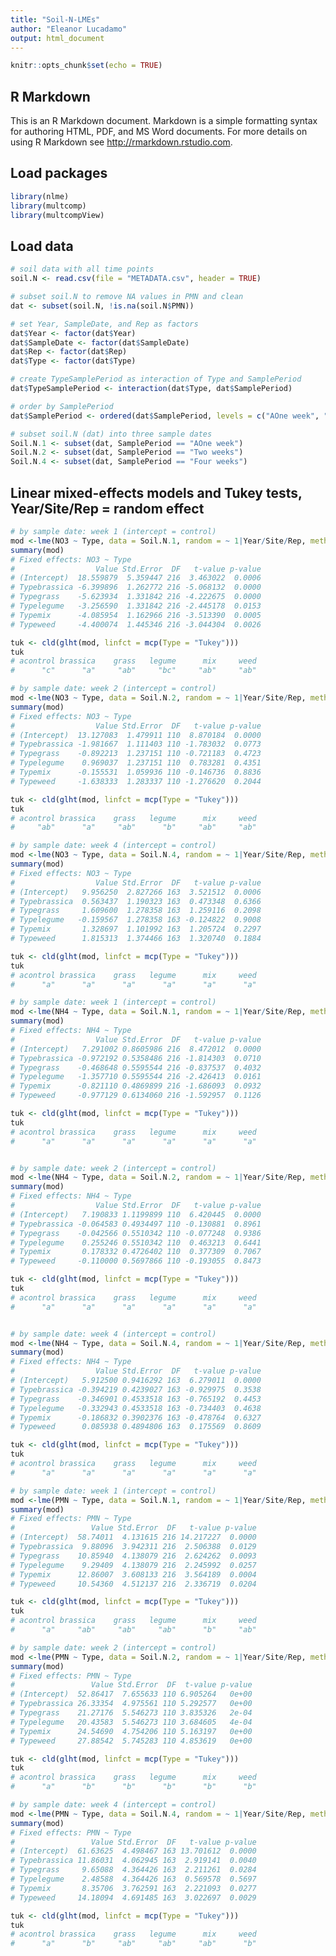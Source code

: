 ```yaml
---
title: "Soil-N-LMEs"
author: "Eleanor Lucadamo"
output: html_document
---
```


```r
knitr::opts_chunk$set(echo = TRUE)
```

## R Markdown

This is an R Markdown document. Markdown is a simple formatting syntax for authoring HTML, PDF, and MS Word documents. For more details on using R Markdown see <http://rmarkdown.rstudio.com>.

## Load packages

```r

library(nlme)
library(multcomp)
library(multcompView)

```


## Load data

```r

# soil data with all time points
soil.N <- read.csv(file = "METADATA.csv", header = TRUE)

```

```r

# subset soil.N to remove NA values in PMN and clean
dat <- subset(soil.N, !is.na(soil.N$PMN))

# set Year, SampleDate, and Rep as factors
dat$Year <- factor(dat$Year)
dat$SampleDate <- factor(dat$SampleDate)
dat$Rep <- factor(dat$Rep)
dat$Type <- factor(dat$Type)

# create TypeSamplePeriod as interaction of Type and SamplePeriod
dat$TypeSamplePeriod <- interaction(dat$Type, dat$SamplePeriod)

# order by SamplePeriod
dat$SamplePeriod <- ordered(dat$SamplePeriod, levels = c("AOne week", "Two weeks", "Four weeks"))

# subset soil.N (dat) into three sample dates
Soil.N.1 <- subset(dat, SamplePeriod == "AOne week")
Soil.N.2 <- subset(dat, SamplePeriod == "Two weeks")
Soil.N.4 <- subset(dat, SamplePeriod == "Four weeks")
```



## Linear mixed-effects models and Tukey tests, Year/Site/Rep = random effect

```r

# by sample date: week 1 (intercept = control)
mod <-lme(NO3 ~ Type, data = Soil.N.1, random = ~ 1|Year/Site/Rep, method='ML')        
summary(mod)
# Fixed effects: NO3 ~ Type 
#                  Value Std.Error  DF   t-value p-value
# (Intercept)  18.559879  5.359447 216  3.463022  0.0006
# Typebrassica -6.399896  1.262772 216 -5.068132  0.0000
# Typegrass    -5.623934  1.331842 216 -4.222675  0.0000
# Typelegume   -3.256590  1.331842 216 -2.445178  0.0153
# Typemix      -4.085954  1.162966 216 -3.513390  0.0005
# Typeweed     -4.400074  1.445346 216 -3.044304  0.0026

tuk <- cld(glht(mod, linfct = mcp(Type = "Tukey")))
tuk
# acontrol brassica    grass   legume      mix     weed 
#      "c"      "a"     "ab"     "bc"     "ab"     "ab" 

# by sample date: week 2 (intercept = control)
mod <-lme(NO3 ~ Type, data = Soil.N.2, random = ~ 1|Year/Site/Rep, method='ML')
summary(mod)
# Fixed effects: NO3 ~ Type 
#                  Value Std.Error  DF   t-value p-value
# (Intercept)  13.127083  1.479911 110  8.870184  0.0000
# Typebrassica -1.981667  1.111403 110 -1.783032  0.0773
# Typegrass    -0.892213  1.237151 110 -0.721183  0.4723
# Typelegume    0.969037  1.237151 110  0.783281  0.4351
# Typemix      -0.155531  1.059936 110 -0.146736  0.8836
# Typeweed     -1.638333  1.283337 110 -1.276620  0.2044

tuk <- cld(glht(mod, linfct = mcp(Type = "Tukey")))
tuk
# acontrol brassica    grass   legume      mix     weed 
#     "ab"      "a"     "ab"      "b"     "ab"     "ab" 

# by sample date: week 4 (intercept = control)
mod <-lme(NO3 ~ Type, data = Soil.N.4, random = ~ 1|Year/Site/Rep, method='ML')
summary(mod)
# Fixed effects: NO3 ~ Type 
#                  Value Std.Error  DF   t-value p-value
# (Intercept)   9.956250  2.827266 163  3.521512  0.0006
# Typebrassica  0.563437  1.190323 163  0.473348  0.6366
# Typegrass     1.609600  1.278358 163  1.259116  0.2098
# Typelegume   -0.159567  1.278358 163 -0.124822  0.9008
# Typemix       1.328697  1.101992 163  1.205724  0.2297
# Typeweed      1.815313  1.374466 163  1.320740  0.1884

tuk <- cld(glht(mod, linfct = mcp(Type = "Tukey")))
tuk
# acontrol brassica    grass   legume      mix     weed 
#      "a"      "a"      "a"      "a"      "a"      "a" 
```

```r

# by sample date: week 1 (intercept = control)
mod <-lme(NH4 ~ Type, data = Soil.N.1, random = ~ 1|Year/Site/Rep, method='ML')
summary(mod)
# Fixed effects: NH4 ~ Type 
#                  Value Std.Error  DF   t-value p-value
# (Intercept)   7.291002 0.8605986 216  8.472012  0.0000
# Typebrassica -0.972192 0.5358486 216 -1.814303  0.0710
# Typegrass    -0.468648 0.5595544 216 -0.837537  0.4032
# Typelegume   -1.357710 0.5595544 216 -2.426413  0.0161
# Typemix      -0.821110 0.4869899 216 -1.686093  0.0932
# Typeweed     -0.977129 0.6134060 216 -1.592957  0.1126

tuk <- cld(glht(mod, linfct = mcp(Type = "Tukey")))
tuk
# acontrol brassica    grass   legume      mix     weed 
#      "a"      "a"      "a"      "a"      "a"      "a" 


# by sample date: week 2 (intercept = control)
mod <-lme(NH4 ~ Type, data = Soil.N.2, random = ~ 1|Year/Site/Rep, method='ML')
summary(mod)
# Fixed effects: NH4 ~ Type 
#                  Value Std.Error  DF   t-value p-value
# (Intercept)   7.190833 1.1199899 110  6.420445  0.0000
# Typebrassica -0.064583 0.4934497 110 -0.130881  0.8961
# Typegrass    -0.042566 0.5510342 110 -0.077248  0.9386
# Typelegume    0.255246 0.5510342 110  0.463213  0.6441
# Typemix       0.178332 0.4726402 110  0.377309  0.7067
# Typeweed     -0.110000 0.5697866 110 -0.193055  0.8473

tuk <- cld(glht(mod, linfct = mcp(Type = "Tukey")))
tuk
# acontrol brassica    grass   legume      mix     weed 
#      "a"      "a"      "a"      "a"      "a"      "a" 


# by sample date: week 4 (intercept = control)
mod <-lme(NH4 ~ Type, data = Soil.N.4, random = ~ 1|Year/Site/Rep, method='ML')
summary(mod)
# Fixed effects: NH4 ~ Type 
#                  Value Std.Error  DF   t-value p-value
# (Intercept)   5.912500 0.9416292 163  6.279011  0.0000
# Typebrassica -0.394219 0.4239027 163 -0.929975  0.3538
# Typegrass    -0.346901 0.4533518 163 -0.765192  0.4453
# Typelegume   -0.332943 0.4533518 163 -0.734403  0.4638
# Typemix      -0.186832 0.3902376 163 -0.478764  0.6327
# Typeweed      0.085938 0.4894806 163  0.175569  0.8609

tuk <- cld(glht(mod, linfct = mcp(Type = "Tukey")))
tuk
# acontrol brassica    grass   legume      mix     weed 
#      "a"      "a"      "a"      "a"      "a"      "a" 
```

```r

# by sample date: week 1 (intercept = control)
mod <-lme(PMN ~ Type, data = Soil.N.1, random = ~ 1|Year/Site/Rep, method='ML')
summary(mod)
# Fixed effects: PMN ~ Type 
#                 Value Std.Error  DF   t-value p-value
# (Intercept)  58.74011  4.131615 216 14.217227  0.0000
# Typebrassica  9.88096  3.942311 216  2.506388  0.0129
# Typegrass    10.85940  4.138079 216  2.624262  0.0093
# Typelegume    9.29409  4.138079 216  2.245992  0.0257
# Typemix      12.86007  3.608133 216  3.564189  0.0004
# Typeweed     10.54360  4.512137 216  2.336719  0.0204

tuk <- cld(glht(mod, linfct = mcp(Type = "Tukey")))
tuk
# acontrol brassica    grass   legume      mix     weed 
#      "a"     "ab"     "ab"     "ab"      "b"     "ab" 

# by sample date: week 2 (intercept = control)
mod <-lme(PMN ~ Type, data = Soil.N.2, random = ~ 1|Year/Site/Rep, method='ML')
summary(mod)
# Fixed effects: PMN ~ Type 
#                 Value Std.Error  DF  t-value p-value
# (Intercept)  52.86417  7.655633 110 6.905264   0e+00
# Typebrassica 26.33354  4.975561 110 5.292577   0e+00
# Typegrass    21.27176  5.546273 110 3.835326   2e-04
# Typelegume   20.43583  5.546273 110 3.684605   4e-04
# Typemix      24.54690  4.754206 110 5.163197   0e+00
# Typeweed     27.88542  5.745283 110 4.853619   0e+00

tuk <- cld(glht(mod, linfct = mcp(Type = "Tukey")))
tuk
# acontrol brassica    grass   legume      mix     weed 
#      "a"      "b"      "b"      "b"      "b"      "b" 

# by sample date: week 4 (intercept = control)
mod <-lme(PMN ~ Type, data = Soil.N.4, random = ~ 1|Year/Site/Rep, method='ML')
summary(mod)
# Fixed effects: PMN ~ Type 
#                 Value Std.Error  DF   t-value p-value
# (Intercept)  61.63625  4.498467 163 13.701612  0.0000
# Typebrassica 11.86031  4.062945 163  2.919141  0.0040
# Typegrass     9.65088  4.364426 163  2.211261  0.0284
# Typelegume    2.48588  4.364426 163  0.569578  0.5697
# Typemix       8.35706  3.762591 163  2.221093  0.0277
# Typeweed     14.18094  4.691485 163  3.022697  0.0029

tuk <- cld(glht(mod, linfct = mcp(Type = "Tukey")))
tuk
# acontrol brassica    grass   legume      mix     weed 
#      "a"      "b"     "ab"     "ab"     "ab"      "b" 
```

